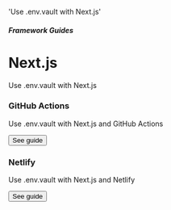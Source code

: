 
  'Use .env.vault with Next.js'

##### Framework Guides
# Next.js

Use .env.vault with Next.js 

<div className="not-prose mt-4 grid grid-cols-1 gap-x-6 gap-y-10 border-t border-zinc-900/5 pt-10 dark:border-white/5 sm:grid-cols-2 xl:max-w-none xl:grid-cols-3">
  <div key="github-actions" className="flex flex-row-reverse gap-6">
    <div className="flex-auto">
      <h3 className="text-sm font-semibold text-zinc-900 dark:text-white">
        GitHub Actions
      </h3>
      <p className="mt-1 text-sm text-zinc-600 dark:text-zinc-400">Use .env.vault with Next.js and GitHub Actions</p>
      <p className="mt-4"><Button href="/docs/frameworks/nextjs/github-actions" variant="text" arrow="right">See guide</Button></p>
    </div>
    <GitHubIcon className="h-9 w-9 text-[#181717] dark:invert"/>
  </div>
  <div key="netlify" className="flex flex-row-reverse gap-6">
    <div className="flex-auto">
      <h3 className="text-sm font-semibold text-zinc-900 dark:text-white">
        Netlify
      </h3>
      <p className="mt-1 text-sm text-zinc-600 dark:text-zinc-400">Use .env.vault with Next.js and Netlify</p>
      <p className="mt-4"><Button href="/docs/frameworks/nextjs/netlify" variant="text" arrow="right">See guide</Button></p>
    </div>
    <NetlifyIcon className="h-9 w-9 text-[#00C7B7]"/>
  </div>
</div>
